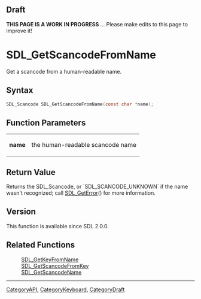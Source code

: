 
== Draft ==

'''THIS PAGE IS A WORK IN PROGRESS''' ... Please make edits to this page to improve it!
= SDL_GetScancodeFromName =

Get a scancode from a human-readable name.

== Syntax ==

<syntaxhighlight lang='c'>
SDL_Scancode SDL_GetScancodeFromName(const char *name);
</syntaxhighlight>

== Function Parameters ==

{|
|'''name'''
|the human-readable scancode name
|}

== Return Value ==

Returns the SDL_Scancode, or `SDL_SCANCODE_UNKNOWN` if the name wasn't
recognized; call [[SDL_GetError]]() for more information.



== Version ==

This function is available since SDL 2.0.0.



== Related Functions ==

:[[SDL_GetKeyFromName]]
:[[SDL_GetScancodeFromKey]]
:[[SDL_GetScancodeName]]

----
[[CategoryAPI]], [[CategoryKeyboard]], [[CategoryDraft]]


